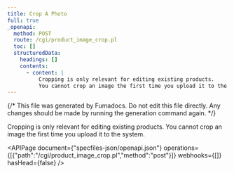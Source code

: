 ```yaml
---
title: Crop A Photo
full: true
_openapi:
  method: POST
  route: /cgi/product_image_crop.pl
  toc: []
  structuredData:
    headings: []
    contents:
      - content: |
          Cropping is only relevant for editing existing products.
          You cannot crop an image the first time you upload it to the system.
---
```


{/* This file was generated by Fumadocs. Do not edit this file directly. Any changes should be made by running the generation command again. */}

Cropping is only relevant for editing existing products.
You cannot crop an image the first time you upload it to the system.


<APIPage document={"specfiles-json/openapi.json"} operations={[{"path":"/cgi/product_image_crop.pl","method":"post"}]} webhooks={[]} hasHead={false} />